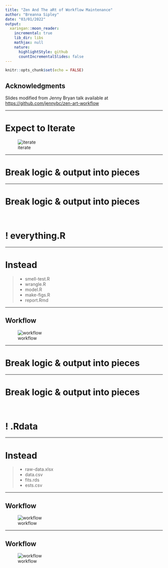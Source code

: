 ```yaml
---
title: "Zen And The aRt of Workflow Maintenance"
author: "Breanna Sipley"
date: "03/01/2022"
output:
  xaringan::moon_reader:
    incremental: true
    lib_dir: libs
    mathjax: null
    nature:
      highlightStyle: github
      countIncrementalSlides: false
---
```


```r
knitr::opts_chunk$set(echo = FALSE)
```

## Acknowledgments

Slides modified from Jenny Bryan talk available at <https://github.com/jennybc/zen-art-workflow>

---

# Expect to Iterate

![iterate](images/iterate.png)

---

# Break logic & output into pieces

---

# Break logic & output into pieces

<br> 

# ! everything.R

---

# Instead

> - smell-test.R
> - wrangle.R
> - model.R
> - make-figs.R
> - report.Rmd

---

## Workflow

![workflow](images/workflow.png)

---

# Break logic & output into pieces

---

# Break logic & output into pieces

<br>

# ! .Rdata

---

# Instead

> - raw-data.xlsx
> - data.csv
> - fits.rds           
> - ests.csv

---

## Workflow

![workflow](images/workflow2.png)

---

## Workflow

![workflow](images/workflow-summary.png)